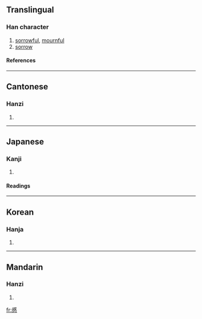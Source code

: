 ==Translingual==
===Han character===
{{Han char|rn=61|rad=心|as=11|sn=15|four=5333<sub>0</sub>|canj=戈火心 (IFP), X戈火心 (XIFP)}}
# [[sorrowful]], [[mournful]]
# [[sorrow]]
====References====
{{Han ref|kx=0401.130|dkj=11158|dj=0741.040|hdz=42341.130|uh=617C|ud=24956|bh=BCA1|bd=48289}}
----
==Cantonese==
===Hanzi===
{{yue-hanzi|jyut=|y=chik1}}
# {{defn|Cantonese}}
----
==Japanese==
===Kanji===
{{ja-kanji|grade=|rs=心11}}
# {{defn|Japanese}} 
====Readings====
{{ja-readings|on=[[せき]] (seki), [[しゃく]] (shaku), [[しゅく]] (shuku)|kun=[[うれえる]] (ureeru)}}
----
==Korean==
===Hanja===
{{ko-hanja|hangeul=척|eumhun=|rv=cheok|mr=ch'ŏk|y=chek}}
# {{defn|Korean}}
----
==Mandarin==
===Hanzi===
{{cmn-hanzi|pin=[[qī]] (qi1)|wg=ch'i<sup>1</sup>}}
# {{defn|Mandarin}}

[[fr:慼]]